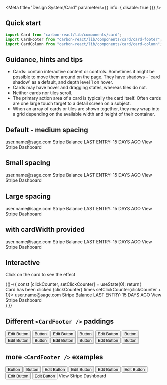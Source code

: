 
<Meta
  title="Design System/Card"
  parameters={{ info: { disable: true }}}
/>

## Quick start
```js
import Card from "carbon-react/lib/components/card";
import CardFooter from "carbon-react/lib/components/card/card-footer";
import CardColumn from "carbon-react/lib/components/card/card-column";
```

## Guidance, hints and tips
- Cards: contain interactive content or controls. 
Sometimes it might be possible to move them around on the page. They have shadows - 'card shadow' as a default, 
and depth level 1 on hover.
- Cards may have hover and dragging states, whereas tiles do not.
- Neither cards nor tiles scroll.
- The primary action area of a card is typically the card itself. 
Often cards are one large touch target to a detail screen on a subject.
- When an array of cards or tiles are shown together, 
they may wrap into a grid depending on the available width and height of their container.

## Default - medium spacing

<Preview>
  <Story name="default">
    <Card>
      <CardRow>
        <CardColumn align="left">
          <Heading title="Stripe - [account name]" divider={false} />
          <Typography variant="h5">user.name@sage.com</Typography>
        </CardColumn>
        <CardColumn align="right">
          <Icon type="image" />
        </CardColumn>
      </CardRow>
      <CardRow>
        <CardColumn>
          <Typography variant="h5" weight="bold">
              Stripe Balance
          </Typography>
          <Heading title="£ 0.00" divider={false} />
          <Typography fontSize="12px">LAST ENTRY: 15 DAYS AGO</Typography>
        </CardColumn>
      </CardRow>
      <CardFooter>
        <CardColumn>
          <Link icon="link" href="https://carbon.sage.com/">
            View Stripe Dashboard
          </Link>
        </CardColumn>
      </CardFooter>
    </Card>
  </Story>
</Preview>

## Small spacing

<Preview>
  <Story name="small spacing">
    <Card spacing="small">
      <CardRow>
        <CardColumn align="left">
          <Heading title="Stripe - [account name]" divider={false} />
          <Typography variant="h5">user.name@sage.com</Typography>
        </CardColumn>
        <CardColumn align="right">
          <Icon type="image" />
        </CardColumn>
      </CardRow>
      <CardRow>
        <CardColumn>
          <Typography variant="h5" weight="bold">
              Stripe Balance
          </Typography>
          <Heading title="£ 0.00" divider={false} />
          <Typography fontSize="12px">LAST ENTRY: 15 DAYS AGO</Typography>
        </CardColumn>
      </CardRow>
      <CardFooter>
        <CardColumn>
          <Link icon="link" href="https://carbon.sage.com/">
            View Stripe Dashboard
          </Link>
        </CardColumn>
      </CardFooter>
    </Card>
  </Story>
</Preview>

## Large spacing

<Preview>
  <Story name="large spacing">
    <Card spacing="large">
      <CardRow>
        <CardColumn align="left">
          <Heading title="Stripe - [account name]" divider={false} />
          <Typography variant="h5">user.name@sage.com</Typography>
        </CardColumn>
        <CardColumn align="right">
          <Icon type="image" />
        </CardColumn>
      </CardRow>
      <CardRow>
        <CardColumn>
          <Typography variant="h5" weight="bold">
              Stripe Balance
          </Typography>
          <Heading title="£ 0.00" divider={false} />
          <Typography fontSize="12px">LAST ENTRY: 15 DAYS AGO</Typography>
        </CardColumn>
      </CardRow>
      <CardFooter>
        <CardColumn>
          <Link icon="link" href="https://carbon.sage.com/">
            View Stripe Dashboard
          </Link>
        </CardColumn>
      </CardFooter>
    </Card>
  </Story>
</Preview>

## with cardWidth provided

<Preview>
  <Story name="with cardWidth provided">
    <Card cardWidth="300px">
      <CardRow>
        <CardColumn align="left">
          <Heading title="Stripe - [account name]" divider={false} />
          <Typography variant="h5">user.name@sage.com</Typography>
        </CardColumn>
        <CardColumn align="right">
          <Icon type="image" />
        </CardColumn>
      </CardRow>
      <CardRow>
        <CardColumn>
          <Typography variant="h5" weight="bold">
              Stripe Balance
          </Typography>
          <Heading title="£ 0.00" divider={false} />
          <Typography fontSize="12px">LAST ENTRY: 15 DAYS AGO</Typography>
        </CardColumn>
      </CardRow>
      <CardFooter>
        <CardColumn>
          <Link icon="link" href="https://carbon.sage.com/">
            View Stripe Dashboard
          </Link>
        </CardColumn>
      </CardFooter>
    </Card>
  </Story>
</Preview>

## Interactive
Click on the card to see the effect

<Preview>
  <Story name="interactive" parameters={{ chromatic: { disable: true }}}>
    {()=>{
      const [clickCounter, setClickCounter] = useState(0);
      return(
        <div>
          <Typography variant="b">Card has been clicked {clickCounter} times</Typography>
          <Card interactive action={() => setClickCounter(clickCounter + 1)}>
            <CardRow>
              <CardColumn align="left">
                <Heading title="Stripe - [account name]" divider={false} />
                <Typography variant="h5">user.name@sage.com</Typography>
              </CardColumn>
              <CardColumn align="right">
                <Icon type="image" />
              </CardColumn>
            </CardRow>
            <CardRow>
              <CardColumn>
                <Typography variant="h5" weight="bold">
                    Stripe Balance
                </Typography>
                <Heading title="£ 0.00" divider={false} />
                <Typography fontSize="12px">LAST ENTRY: 15 DAYS AGO</Typography>
              </CardColumn>
            </CardRow>
            <CardFooter>
              <CardColumn>
                <Link icon="link" href="https://carbon.sage.com/">
                  View Stripe Dashboard
                </Link>
              </CardColumn>
            </CardFooter>
          </Card>
      </div>
      )
    }}
  </Story>
</Preview>

## Different `<CardFooter />` paddings

<Preview>
  <Story name="different CardFooter padding" parameters={{ chromatic: { disable: true }}}>
    <div>
      <Card>
        <CardFooter px={1} py={1}>
          <Box width="100%" display="flex" justifyContent="space-around">
            <Box flexGrow={1}>
              <Button p={0} buttonType="tertiary" iconType="edit"> Edit Button</Button>
            </Box>
            <Box>
              <Button buttonType="primary"> Button </Button>
            </Box>
          </Box>
        </CardFooter>
      </Card>
      <Card>
        <CardFooter px={2} py={1}>
          <Box width="100%" display="flex" justifyContent="space-around">
            <Box flexGrow={1}>
              <Button p={0} buttonType="tertiary" iconType="edit"> Edit Button</Button>
            </Box>
            <Box>
              <Button buttonType="primary"> Button </Button>
            </Box>
          </Box>
        </CardFooter>
      </Card>
      <Card>
        <CardFooter px={3} py={1}>
          <Box width="100%" display="flex" justifyContent="space-around">
            <Box flexGrow={1}>
              <Button p={0} buttonType="tertiary" iconType="edit"> Edit Button</Button>
            </Box>
            <Box>
              <Button buttonType="primary"> Button </Button>
            </Box>
          </Box>
        </CardFooter>
      </Card>
      <Card>
        <CardFooter px={4} py={1}>
          <Box width="100%" display="flex" justifyContent="space-around">
            <Box flexGrow={1}>
              <Button p={0} buttonType="tertiary" iconType="edit"> Edit Button</Button>
            </Box>
            <Box>
              <Button buttonType="primary"> Button </Button>
            </Box>
          </Box>
        </CardFooter>
      </Card>
      <Card>
        <CardFooter px={5} py={1}>
          <Box width="100%" display="flex" justifyContent="space-around">
            <Box flexGrow={1}>
              <Button p={0} buttonType="tertiary" iconType="edit"> Edit Button</Button>
            </Box>
            <Box>
              <Button buttonType="primary"> Button </Button>
            </Box>
          </Box>
        </CardFooter>
      </Card>
      <Card>
        <CardFooter px={5} py={2}>
          <Box width="100%" display="flex" justifyContent="space-around">
            <Box flexGrow={1}>
              <Button p={0} buttonType="tertiary" iconType="edit"> Edit Button</Button>
            </Box>
            <Box>
              <Button buttonType="primary"> Button </Button>
            </Box>
          </Box>
        </CardFooter>
      </Card>
    </div>
  </Story>
</Preview>

## more `<CardFooter />` examples

<Preview>
  <Story name="more exampels of CardFooter">
    <div>
      <Card>
          <CardFooter p={1}>
            <Box alignItems="center" width="100%" display="flex" justifyContent="space-around">
              <Box flexGrow={1}>
                <IconButton> 
                  <Icon bgSize="medium" type="phone"/>
                </IconButton>
                <IconButton> 
                  <Icon bgSize="medium" type="phone"/>
                </IconButton>
                <IconButton> 
                  <Icon bgSize="medium" type="phone"/>
                </IconButton>
                <IconButton> 
                  <Icon bgSize="medium" type="phone"/>
                </IconButton>
              </Box>
              <Box>
                <Button buttonType="tertiary"> Button </Button>
                <Button buttonType="primary"> Button </Button>
              </Box>
            </Box>
          </CardFooter>
        </Card>
        <Card cardWidth="400px">
          <CardFooter px={2} py={1}>
            <Box width="100%" alignItems="center" display="flex" justifyContent="center">
              <Button p={0} iconPosition="after" iconType="edit" buttonType="tertiary">
                Edit Button
              </Button>
              <VerticalDivider tint={80} py={0} px={2} h={30} /> 
              <Button p={0} iconPosition="after" iconType="edit" buttonType="tertiary">
                Edit Button
              </Button>
              <VerticalDivider tint={80} py={0} px={2} h={30} />
              <Button p={0} iconPosition="after" iconType="edit" buttonType="tertiary">
                Edit Button
              </Button> 
              </Box>
          </CardFooter>
        </Card>
        <Card cardWidth="400px">
          <CardFooter variant="transparent" px={2} py={1}>
            <Box width="100%" alignItems="center" display="flex" justifyContent="center">
              <Button p={0} iconPosition="after" iconType="edit" buttonType="tertiary">
                Edit Button
              </Button>
              <VerticalDivider tint={80} py={0} px={2} h={30} /> 
              <Button p={0} iconPosition="after" iconType="edit" buttonType="tertiary">
                Edit Button
              </Button>
              <VerticalDivider tint={80} py={0} px={2} h={30} />
              <Button p={0} iconPosition="after" iconType="edit" buttonType="tertiary">
                Edit Button
              </Button> 
              </Box>
          </CardFooter>
        </Card>
        <Card>
          <CardFooter p={2}>
            <Box display="flex" width="100%" justifyContent="center">
              <Link icon="link" href="https://carbon.sage.com/">
                View Stripe Dashboard
              </Link>
            </Box>
          </CardFooter>
        </Card>
      </div>
  </Story>
</Preview>

<Props of={Card} />
